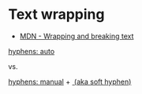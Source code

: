 # Text wrapping

- [MDN - Wrapping and breaking text](https://developer.mozilla.org/en-US/docs/Web/CSS/CSS_text/Wrapping_breaking_text)

[hyphens: auto](https://developer.mozilla.org/en-US/docs/Web/CSS/hyphens#auto)

vs.

[hyphens: manual](https://developer.mozilla.org/en-US/docs/Web/CSS/hyphens#manual)
+
[&shy; (aka soft hyphen)](https://developer.mozilla.org/en-US/docs/Web/CSS/hyphens#u00ad_shy)
